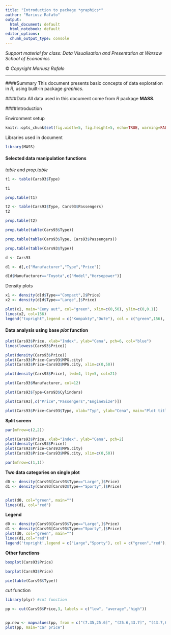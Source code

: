 ```yaml
---
title: "Introduction to package *graphics*"
author: "Mariusz Rafało"
output:
  html_document: default
  html_notebook: default
editor_options: 
  chunk_output_type: console
---
```


*Support material for class: Data Visualisation and Presentation at Warsaw School of Economics*

&copy; *Copyright Mariusz Rafało*

---

####Summary
This document presents basic concepts of data exploration in *R*, using built-in package *graphics*.

####Data
All data used in this document come from *R* package **MASS**.

####Introduction

Environment setup
```r
knitr::opts_chunk$set(fig.width=5, fig.height=5, echo=TRUE, warning=FALSE, message=FALSE)
```

Libraries used in document

```r
library(MASS)
```

#### Selected data manipulation functions

*table* and *prop.table*
```r

t1 <- table(Cars93$Type)

t1

prop.table(t1)

t2 <- table(Cars93$Type, Cars93$Passengers)
t2

prop.table(t2)

prop.table(table(Cars93$Type))

prop.table(table(Cars93$Type, Cars93$Passengers))

prop.table(table(Cars93$Type))

d <- Cars93

d1 <- d[,c("Manufacturer","Type","Price")]

d[d$Manufacturer=="Toyota",c("Model","Horsepower")]
```

Density plots

```r
x1 <- density(d[d$Type=="Compact",]$Price)
x2 <- density(d[d$Type=="Large",]$Price)

plot(x1, main="Ceny aut", col="green", xlim=c(0,50), ylim=c(0,0.1))
lines(x2, col=156)
legend("topright",legend = c("Kompakty","Du?e"), col = c("green",156), pch = c(1,1))

```

#### Data analysis using base *plot* function


```r

plot(Cars93$Price, xlab="Index", ylab="Cena", pch=6, col="blue")
lines(lowess(Cars93$Price))

plot(density(Cars93$Price))
plot(Cars93$Price~Cars93$MPG.city)
plot(Cars93$Price~Cars93$MPG.city, xlim=c(0,50))

plot(density(Cars93$Price), lwd=4, lty=5, col=21)

plot(Cars93$Manufacturer, col=12)

plot(Cars93$Type~Cars93$Cylinders)

plot(Cars93[,c("Price","Passengers","EngineSize")])

plot(Cars93$Price~Cars93$Type, xlab="Typ", ylab="Cena", main="Plot title")
```

**Split screen**

```r
par(mfrow=c(2,2))

plot(Cars93$Price, xlab="Index", ylab="Cena", pch=2)
plot(density(Cars93$Price))
plot(Cars93$Price~Cars93$MPG.city)
plot(Cars93$Price~Cars93$MPG.city, xlim=c(0,50)) 

par(mfrow=c(1,1))

```

**Two data categories on single plot**

```r
d0 <- density(Cars93[Cars93$Type=="Large",]$Price)
d1 <- density(Cars93[Cars93$Type=="Sporty",]$Price)


plot(d0, col="green", main="")
lines(d1, col="red")

```

**Legend**

```r
d0 <- density(Cars93[Cars93$Type=="Large",]$Price)
d1 <- density(Cars93[Cars93$Type=="Sporty",]$Price)
plot(d0, col="green", main="")
lines(d1,col="red")
legend('topright',legend = c("Large","Sporty"), col = c("green","red"),pch = c(3,3))
```

**Other functions**

```r
boxplot(Cars93$Price)

barplot(Cars93$Price)

pie(table(Cars93$Type))


```


*cut* function

```r
library(plyr) #cut function

pp <- cut(Cars93$Price,3, labels = c("low", "average","high"))


pp.new <- mapvalues(pp, from = c("(7.35,25.6]", "(25.6,43.7]", "(43.7,62]"), to = c("low", "average","high"))
plot(pp, main="Car price")

```

